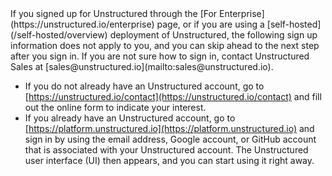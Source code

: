 <Note>
    If you signed up for Unstructured through the [For Enterprise](https://unstructured.io/enterprise) page, or if you are using a [self-hosted](/self-hosted/overview) deployment of Unstructured, the following sign up information 
    does not apply to you, and you can skip ahead to the next step after you sign in. If you are not sure how to sign in, contact Unstructured Sales at [sales@unstructured.io](mailto:sales@unstructured.io).
</Note>

- If you do not already have an Unstructured account, go to [https://unstructured.io/contact](https://unstructured.io/contact) and fill out the online form to indicate your interest.
- If you already have an Unstructured account, go to [https://platform.unstructured.io](https://platform.unstructured.io) and sign in by using the email address, Google account, 
  or GitHub account that is associated with your Unstructured account. The Unstructured user interface (UI) then appears, and you can start using it right away.